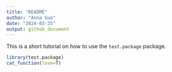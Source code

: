 ```yaml
---
title: "README"
author: "Anna Guo"
date: "2024-03-25"
output: github_document
---
```


This is a short tutorial on how to use the `test.package` package. 

```r
library(test.package)
cat_function(love=T)

```
